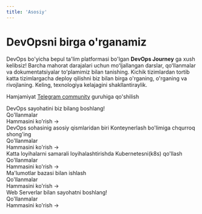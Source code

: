 ```yaml
---
title: 'Asosiy'
---
```



# DevOpsni birga o'rganamiz

DevOps bo'yicha bepul ta'lim platformasi bo'lgan **DevOps Journey** ga xush kelibsiz! Barcha mahorat darajalari uchun moʻljallangan darslar, qoʻllanmalar va dokumentatsiyalar toʻplamimiz bilan tanishing. Kichik tizimlardan tortib katta tizimlargacha deploy qilishni biz bilan birga o'rganing, o'rganing va rivojlaning. Keling, texnologiya kelajagini shakllantiraylik.

Hamjamiyat [Telegram
community](https://t.me/devopsuzb) guruhiga qo'shilish

<div className="mt-8">
  <Tabs items={['CI/CD', 'Konteynerlash', 'Kubernetes(k8s)', 'Database', 'Web Serverlar']}>
    <Tab>
      <div className="mb-8">
        DevOps sayohatini biz bilang boshlang!
      </div>
      <div className="mb-4 text-xl font-bold">Qo'llanmalar</div>
      <Cards num={3}>
        <Card
          title="Jenkins CI/CD"
          description="Jenkisn bilan effektiv CI/CD yozishni o'rganamiz"
          icon="▶️"
          href="/guides/ci-cd/jenkins-ornatish"
        />
        <Card
          title="Gitlab CI"
          description="Gitlab CI bilan ishlaymiz"
          icon="▶️"
          href="/guides/ci-cd/start-gitlabci"
        />
        <Card
          title="Github Action"
          description="Github Action bilan CI/CD yozamiz"
          icon="▶️"
          href="/guides/ci-cd/start-githubactions"
        />
      </Cards>
      <div className="text-right mt-4">
        <Link href="/guides/ci-cd">Hammasini ko'rish →</Link>
      </div>
    </Tab>
    <Tab>
      <div className="mb-8">
        DevOps sohasinig asosiy qismlaridan biri Konteynerlash bo'limiga chqurroq shong'ing
      </div>
      <div className="mb-4 text-xl font-bold">Qo'llanmalar</div>
      <Cards num={3}>
        <Card
          title="Docker"
          description="Docker o'rnatish va sozlash birinchi qadam"
          icon="▶️"
          href="/guides/konteyner/docker-ornatish"
        />
        <Card
          title="Loyihalarni konteynerlash"
          description="Loyihalarni konteynerlash va joylashtirish"
          icon="▶️"
          href="/guides/konteyner/konteynerlash"
        />
        <Card
          title="Dokcer Swarm"
          description="Docker Swarm bilan ilk qadamlar"
          icon="▶️"
          href="/guides/konteyner/start-dockerswarm"
        />
      </Cards>
      <div className="text-right mt-4">
        <Link href="/guides/konteyner">Hammasini ko'rish →</Link>
      </div>
    </Tab>
    <Tab>
      <div className="mb-8">
      Katta loyihalarni samarali loyihalashtirishda Kubernetesni(k8s) qo'llash
      </div>
      <div className="mb-4 text-xl font-bold">Qo'llanmalar</div>
      <Cards num={3}>
        <Card
          title="Kubernetesga kirish"
          description="Kubernetesga ilk qadamlar"
          icon="▶️"
          href="/guides/k8s/k8s-kirish"
        />
        <Card
          title="Kubernetes Arxitekturasi"
          description="Kubernetes Arxitekturasini o'rganib chiqish"
          icon="▶️"
          href="/guides/k8s/k8s-architecture"
        />
        <Card
          title="Kubernetes Obyektlari"
          description="k8s native obyektlari"
          icon="▶️"
          href="/guides/k8s/k8s-objects"
        />
      </Cards>
      <div className="text-right mt-4">
        <Link href="/guides/k8s">Hammasini ko'rish →</Link>
      </div>
    </Tab>
    <Tab>
      <div className="mb-8">
        Ma'lumotlar bazasi bilan ishlash
      </div>
      <div className="mb-4 text-xl font-bold">Qo'llanmalar</div>
      <Cards num={3}>
        <Card
          title="Postgresql"
          description="Postgresql bilan ishlash"
          icon="▶️"
          href="/guides/database/postgresql-kirish"
        />
        <Card
          title="MySQL"
          description="MySQL bilan ishlash"
          icon="▶️"
          href="/guides/database/start-mysql"
        />
        <Card
          title="MongoDB"
          description="MongoDB nima va undan nima uchun foydalaniladi?"
          icon="▶️"
          href="/guides/database/start-mongodb"
        />
      </Cards>
      <div className="text-right mt-4">
        <Link href="/guides/database">Hammasini ko'rish →</Link>
      </div>
    </Tab>
    <Tab>
      <div className="mb-8">
        Web Serverlar bilan sayohatni boshlang!
      </div>
      <div className="mb-4 text-xl font-bold">Qo'llanmalar</div>
      <Cards num={3}>
        <Card
          title="NGINX web-server sozlash"
          description="NGINX va NGINX Plus-ni web-server sifatida sozlash"
          icon="▶️"
          href="/guides/web-server/configuring-nginx-webserver"
        />
        <Card
          title="Load Balancing"
          description="Load Balancingga kirish, tushunchalar va asoslar"
          icon="▶️"
          href="/guides/web-server/load-balancing"
        />
        <Card
          title="NGINX Load Balancing"
          description="NGINXda HTTP va TCP/UDP Load Balancing"
          icon="▶️"
          href="/guides/web-server/nginx-load-balancing"
        />
      </Cards>
      <div className="text-right mt-4">
        <Link href="/guides/web-server">Hammasini ko'rish →</Link>
      </div>
    </Tab>
  </Tabs>
</div>
